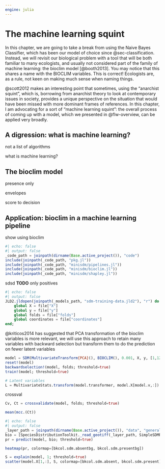 ```yaml
---
engine: julia
---
```


# The machine learning squint {#sec-squint}

In this chapter, we are going to take a break from using the Naive Bayes Classifier, which has been our model of choice since @sec-classification. Instead, we will revisit our biological problem with a tool that will be both familiar to many ecologists, and usually not considered part of the family of machine learning: the bioclim model [@booth2013]. You may notice that this shares a name with the BIOCLIM variables. This is correct! Ecologists are, as a rule, not keen on making much sense when naming things.

@scott2012 makes an interesting point that sometimes, using the "anarchist squint", which is, borrowing from anarchist theory to look at contemporary issues in society, provides a unique perspective on the situation that would have been missed with more dominant frames of references. In this chapter, I am advocating for a sort of "machine learning squint": the overall process of coming up with a model, which we presented in @flw-overview, can be applied very broadly.

## A digression: what is machine learning?

not a list of algorithms

what is machine learning?

## The bioclim model

presence only

envelopes

score to decision

## Application: bioclim in a machine learning pipeline

show using bioclim

```julia
#| echo: false
#| output: false
_code_path = joinpath(dirname(Base.active_project()), "code")
include(joinpath(_code_path, "pkg.jl"))
include(joinpath(_code_path, "minisdm/pipelines.jl"))
include(joinpath(_code_path, "minisdm/bioclim.jl"))
include(joinpath(_code_path, "minisdm/shapley.jl"))
```

sdsd **TODO** only positives

```julia
#| echo: false
#| output: false
JLD2.jldopen(joinpath(_models_path, "sdm-training-data.jld2"), "r") do file
    global X = file["X"]
    global y = file["y"]
    global folds = file["folds"]
    global coordinates = file["coordinates"]
end;
```

@kriticos2014 has suggested that PCA transformation of the bioclim variables is more relevant, we will use this approach to retain many variables with backward selection but transform them to do the prediction on fewer latent variables

```julia
model = SDM(MultivariateTransform{PCA}(), BIOCLIM(), 0.001, X, y, [1,12])
reset!(model)
backwardselection!(model, folds; threshold=true)
train!(model; threshold=true)
```

```julia
# Latent variables
L = MultivariateStats.transform(model.transformer, model.X[model.v,:])
```

crossval

```julia
Cv, Ct = crossvalidate(model, folds; threshold=true)
```

```julia
mean(mcc.(Ct))
```

```julia
#| echo: false
#| output: false
_layer_path = joinpath(dirname(Base.active_project()), "data", "general", "layers.tiff")
bio = [SpeciesDistributionToolkit._read_geotiff(_layer_path, SimpleSDMResponse; bandnumber=i) for i in 1:19]
pr = predict(model, bio; threshold=true)
```

```julia
heatmap(pr, colormap=[bkcol.sdm.absentbg, bkcol.sdm.presentbg])
```

```julia
S = explain(model, 1; threshold=true)
scatter(model.X[1,:], S, colormap=[bkcol.sdm.absent, bkcol.sdm.present], color=model.y)
```